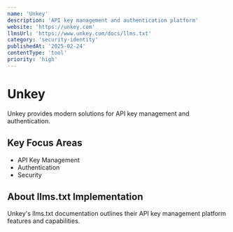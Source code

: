 ```yaml
---
name: 'Unkey'
description: 'API key management and authentication platform'
website: 'https://unkey.com'
llmsUrl: 'https://www.unkey.com/docs/llms.txt'
category: 'security-identity'
publishedAt: '2025-02-24'
contentType: 'tool'
priority: 'high'
---
```


# Unkey

Unkey provides modern solutions for API key management and authentication.

## Key Focus Areas

- API Key Management
- Authentication
- Security

## About llms.txt Implementation

Unkey's llms.txt documentation outlines their API key management platform features and capabilities.
